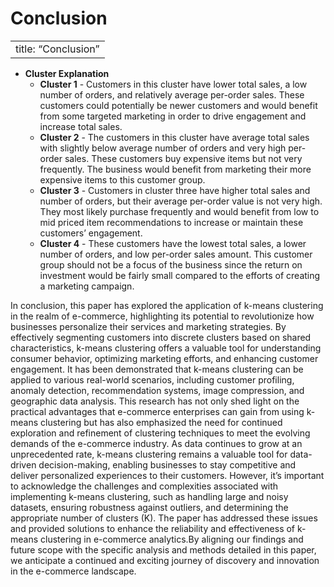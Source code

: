 # Conclusion {.unnumbered}

---
title: "Conclusion"
---

-   **Cluster Explanation**
    -   **Cluster 1** - Customers in this cluster have lower total sales, a low number of orders, and relatively average per-order sales. These customers could potentially be newer customers and would benefit from some targeted marketing in order to drive engagement and increase total sales.
    -   **Cluster 2** - The customers in this cluster have average total sales with slightly below average number of orders and very high per-order sales. These customers buy expensive items but not very frequently. The business would benefit from marketing their more expensive items to this customer group.
    -   **Cluster 3** - Customers in cluster three have higher total sales and number of orders, but their average per-order value is not very high. They most likely purchase frequently and would benefit from low to mid priced item recommendations to increase or maintain these customers' engagement.
    -   **Cluster 4** - These customers have the lowest total sales, a lower number of orders, and low per-order sales amount. This customer group should not be a focus of the business since the return on investment would be fairly small compared to the efforts of creating a marketing campaign.

In conclusion, this paper has explored the application of k-means clustering in the realm of e-commerce, highlighting its potential to revolutionize how businesses personalize their services and marketing strategies. By effectively segmenting customers into discrete clusters based on shared characteristics, k-means clustering offers a valuable tool for understanding consumer behavior, optimizing marketing efforts, and enhancing customer engagement. It has been demonstrated that k-means clustering can be applied to various real-world scenarios, including customer profiling, anomaly detection, recommendation systems, image compression, and geographic data analysis. This research has not only shed light on the practical advantages that e-commerce enterprises can gain from using k-means clustering but has also emphasized the need for continued exploration and refinement of clustering techniques to meet the evolving demands of the e-commerce industry. As data continues to grow at an unprecedented rate, k-means clustering remains a valuable tool for data-driven decision-making, enabling businesses to stay competitive and deliver personalized experiences to their customers. However, it's important to acknowledge the challenges and complexities associated with implementing k-means clustering, such as handling large and noisy datasets, ensuring robustness against outliers, and determining the appropriate number of clusters (K). The paper has addressed these issues and provided solutions to enhance the reliability and effectiveness of k-means clustering in e-commerce analytics.By aligning our findings and future scope with the specific analysis and methods detailed in this paper, we anticipate a continued and exciting journey of discovery and innovation in the e-commerce landscape.
